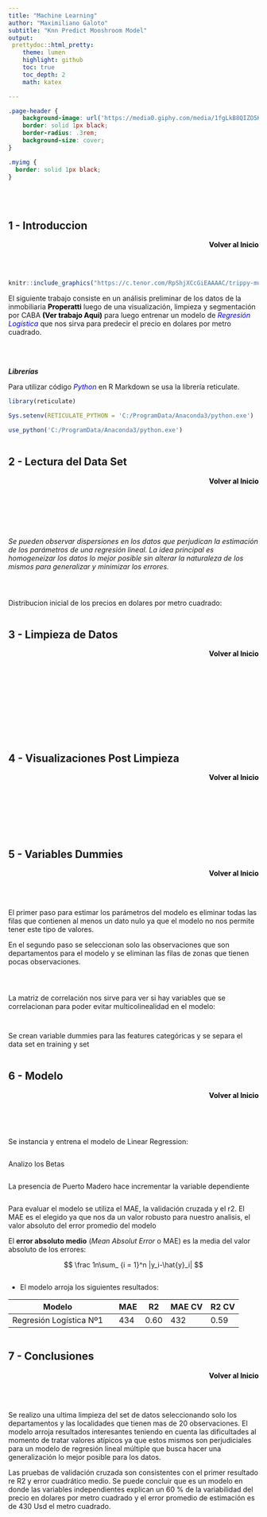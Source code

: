```yaml
---
title: "Machine Learning"
author: "Maximiliano Galoto"
subtitle: "Knn Predict Mooshroom Model"
output:
 prettydoc::html_pretty:
    theme: lumen
    highlight: github
    toc: true
    toc_depth: 2
    math: katex

---
```



```css
.page-header {
    background-image: url('https://media0.giphy.com/media/1fgLkB8QIZO5KdQLL8/giphy.gif?cid=ecf05e47z44e2m8kas7bhs81wz9kof5q4jrec0dswgcd92nu&rid=giphy.gif&ct=g');
    border: solid 1px black;
    border-radius: .3rem;
    background-size: cover;
}

```

```css

.myimg {
  border: solid 1px black;
}

```


<style type="text/css">

.toc .toc-box {
    padding: 1.5rem;
    background-color: #f5f5f5;
    border: solid 1px #6b6b6b;
    border-radius: .3rem;
}

a {
    color: black;
    text-decoration: none;
    font-weight: bold;
}



.main-content h2, .main-content h3, .main-content h4, .main-content h5, .main-content h6 {
    margin-top: 2rem;
    margin-bottom: 1rem;
    font-weight: 400;
    color: black;
}


.main-content h1 {
    margin-top: 2rem;
    margin-bottom: 1rem;
    font-weight: 750;
    background-image: url('https://media0.giphy.com/media/1fgLkB8QIZO5KdQLL8/giphy.gif?cid=ecf05e47z44e2m8kas7bhs81wz9kof5q4jrec0dswgcd92nu&rid=giphy.gif&ct=g');
    background-position: center;
    color: white;
    text-align: center;
    border: solid 1px black;
    border-radius: .3rem;
    background-color: #f5f5f5;
} 



h1.title {
  font-size: 58px;
  color: white;
  text-align: center;
}
h3.subtitle { 
    font-size: 28px;
  font-family: "Times New Roman", Times, serif;
  color: white ;
  text-align: center;
}
h4.author { 
    font-size: 24px;
  font-family: "Times New Roman", Times, serif;
  color:white ;
  text-align: center;
}

.main-content table th {
    font-weight: 700;
    background-color: blue;
    color: rgb(255, 255, 255);
}




</style>

<br>
</br>






<div style="text-align: left" class="toc-box">
# 1 - Introduccion
</div>
<div style="text-align: right" class="toc-box">
 <a href="#top">Volver al Inicio</a>
</div>
<br>
</br>

```r
knitr::include_graphics("https://c.tenor.com/RpShjXCcGiEAAAAC/trippy-mushroom.gif")
```


El siguiente trabajo consiste en un análisis preliminar de los datos de la inmobiliaria [Properatti](https://www.properati.com.ar/) luego de una visualización, limpieza y segmentación por CABA [(Ver trabajo Aqui)](https://rpubs.com/MGaloto/data_wrangling) para luego entrenar un modelo de <span style="color:blue">*Regresión Logística*</span> que nos sirva para predecir el precio en dolares por metro cuadrado. 


<br>
</br>


**_Librerías_**

Para utilizar código <span style="color:blue">*Python*</span> en R Markdown se usa la librería reticulate.
 
```r

library(reticulate)

Sys.setenv(RETICULATE_PYTHON = 'C:/ProgramData/Anaconda3/python.exe')

use_python('C:/ProgramData/Anaconda3/python.exe')

```




```python


```

<div style="text-align: left" class="toc-box">
# 2 - Lectura del Data Set
</div>
<div style="text-align: right" class="toc-box">
 <a href="#top">Volver al Inicio</a>
</div>
<br>
</br>



```python


```


```python



```



```python


```


*Se pueden observar dispersiones en los datos que perjudican la estimación de los parámetros de una regresión lineal. La idea principal es homogeneizar los datos lo mejor posible sin alterar la naturaleza de los mismos para generalizar y minimizar los errores.*


```python


```




```python
```





```python
```

Distribucion inicial de los precios en dolares por metro cuadrado:


```python
```




<div style="text-align: left" class="toc-box">
# 3 - Limpieza de Datos 
</div>
<div style="text-align: right" class="toc-box">
 <a href="#top">Volver al Inicio</a>
</div>
<br>
</br>


```python
```




```python
```




```python
```


```python
```



```python
```






```python
```



```python
```



```python
```


<div style="text-align: left" class="toc-box">
# 4 - Visualizaciones Post Limpieza
</div>
<div style="text-align: right" class="toc-box">
 <a href="#top">Volver al Inicio</a>
</div>
<br>
</br>



```python

```





```python
```





```python

```

```python
```

<div style="text-align: left" class="toc-box">
# 5 - Variables Dummies
</div>
<div style="text-align: right" class="toc-box">
 <a href="#top">Volver al Inicio</a>
</div>
<br>
</br>

El primer paso para estimar los parámetros del modelo es eliminar todas las filas que contienen al menos un dato nulo ya que el modelo no nos permite tener este tipo de valores.

En el segundo paso se seleccionan solo las observaciones que son departamentos para el modelo y se eliminan las filas de zonas que tienen pocas observaciones.

```python
```

```python
```

```python
```

La matriz de correlación nos sirve para ver si hay variables que se correlacionan para poder evitar multicolinealidad en el modelo:

```python


```


```python
```



Se crean variable dummies para las features categóricas y se separa el data set en training y set


```python
```


<div style="text-align: left" class="toc-box">
# 6 - Modelo
</div>
<div style="text-align: right" class="toc-box">
 <a href="#top">Volver al Inicio</a>
</div>
<br>
</br>



```python
```

Se instancia y entrena el modelo de Linear Regression:

```python
```

Analizo los Betas

```python
```

La presencia de Puerto Madero hace incrementar la variable dependiente

```python


```

Para evaluar el modelo se utiliza el MAE, la validación cruzada y el r2. El MAE es el elegido ya que nos da un valor robusto para nuestro analisis, el valor absoluto del error promedio del modelo

El **error absoluto medio** (_Mean Absolut Error_ o MAE) es la media del valor absoluto de los errores:

$$ \frac 1n\sum_ {i = 1}^n |y_i-\hat{y}_i| $$


```python
```

+ El modelo arroja los siguientes resultados:


|Modelo||MAE|R2|MAE CV|R2 CV|
|-|-|-|-|-|-|
|Regresión Logística Nº1 ||434|0.60|432|0.59|

```python
```



<div style="text-align: left" class="toc-box">
# 7 - Conclusiones
</div>
<div style="text-align: right" class="toc-box">
 <a href="#top">Volver al Inicio</a>
</div>
<br>
</br>

Se realizo una ultima limpieza del set de datos seleccionando solo los departamentos y las localidades que tienen mas de 20 observaciones. El modelo arroja resultados interesantes teniendo en cuenta las dificultades al momento de tratar valores atípicos ya que estos mismos son perjudiciales para un modelo de regresión lineal múltiple que busca hacer una generalización lo mejor posible para los datos.

Las pruebas de validación cruzada son consistentes con el primer resultado re R2 y error cuadrático medio. Se puede concluir que es un modelo en donde las variables independientes explican un 60 % de la variabilidad del precio en dolares por metro cuadrado y el error promedio de estimación es de 430 Usd el metro cuadrado.




